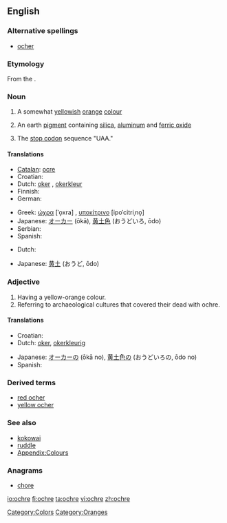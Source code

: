 {{wikipedia}}
==English==

===Alternative spellings===
*[[ocher]]

===Etymology===
From the {{etyl|grc}} {{term|lang=grc|sc=Grek|ὤχρα|tr=ṓkhra||pale yellow}}.

===Noun===
{{en-noun}}

# A somewhat [[yellow]]ish [[orange]] [[color|colour]]
#: {{color panel|E3A857}}
# An earth [[pigment]] containing [[silica]], [[aluminum]] and [[ferric oxide]]
# {{molecular biology|colloquial}} The [[stop codon]] sequence "UAA."

====Translations====
{{trans-top|colour}}
* [[Catalan]]: [[ocre]]
* Croatian: {{t-|hr|oker|m}}
* Dutch: [[oker]] {{n}}, [[okerkleur]]
* Finnish: {{t-|fi|okra}}
* German: {{t-|de|Ocker}}
{{trans-mid}}
* Greek: [[ώχρα]] [ˈo̞xra] {{f}}, [[υποκίτρινο]] [ipoˈcitriˌno̞] {{n}}
* Japanese: [[オーカー]] (ōkā), [[黄土色]] (おうどいろ, ōdo)
* Serbian: {{t-|sr|oker}}
* Spanish: {{t+|es|ocre}}
{{trans-bottom}}

{{trans-top|pigment}}
* Dutch: {{t+|nl|oker|n}}
{{trans-mid}}
* Japanese: [[黄土]] (おうど, ōdo)
{{trans-bottom}}

===Adjective===
{{en-adj|-}}

# Having a yellow-orange colour.
# Referring to archaeological cultures that covered their dead with ochre.

====Translations====
{{trans-top|colour}}
* Croatian: {{t-|hr|oker|m}}
* Dutch: [[oker]], [[okerkleurig]]
{{trans-mid}}
* Japanese: [[オーカー]]の (ōkā no), [[黄土色]]の (おうどいろの, ōdo no)
* Spanish: {{t+|es|ocre}}
{{trans-bottom}}

===Derived terms===
* [[red ocher]]
* [[yellow ocher]]

===See also===
* [[kokowai]]
* [[ruddle]]
* [[Appendix:Colours]]

===Anagrams===
* [[chore]]

[[Category:Colors]]
[[Category:Oranges]]

[[io:ochre]]
[[fi:ochre]]
[[ta:ochre]]
[[vi:ochre]]
[[zh:ochre]]
